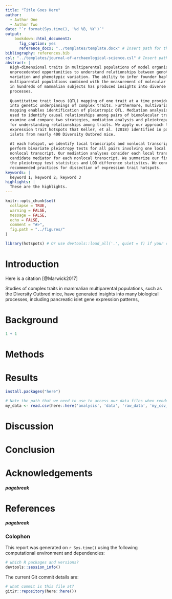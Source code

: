 ```yaml
---
title: "Title Goes Here"
author:
  - Author One
  - Author Two
date: "`r format(Sys.time(), '%d %B, %Y')`"
output: 
    bookdown::html_document2:
      fig_caption: yes
      reference_docx: "../templates/template.docx" # Insert path for the DOCX file
bibliography: references.bib
csl: "../templates/journal-of-archaeological-science.csl" # Insert path for the bib-style
abstract: |
  High-dimensional traits in multiparental populations of model organisms offer 
  unprecedented opportunities to understand relationships between genotypic 
  variation and phenotypic variation. The ability to infer founder haplotypes in 
  multiparental populations combined with the measurement of molecular phenotypes 
  in hundreds of mammalian subjects has produced insights into diverse biological 
  processes.
  
  Quantitative trait locus (QTL) mapping of one trait at a time provides insights 
  into genetic underpinnings of complex traits. Furthermore, multivariate QTL
  mapping enables identification of pleiotropic QTL. Mediation analysis is widely 
  used to identify causal relationships among pairs of biomolecular traits. We 
  examine and compare two strategies, mediation analysis and pleiotropy testing, 
  for understanding relationships among traits. We apply our approach to five 
  expression trait hotspots that Keller, et al. (2018) identified in pancreatic 
  islets from nearly 400 Diversity Outbred mice. 
  
  At each hotspot, we identify local transcripts and nonlocal transcripts. We then 
  perform bivariate pleiotropy tests for all pairs involving one local and one 
  nonlocal transcript. Our mediation analyses consider each local transcript as a 
  candidate mediator for each nonlocal transcript. We summarize our findings with 
  the pleiotropy test statistics and LOD difference statistics. We conclude with 
  recommended practices for dissection of expression trait hotspots.
keywords: |
  keyword 1; keyword 2; keyword 3
highlights: |
  These are the highlights. 
---
```



<!-- This is the format for text comments that will be ignored during renderings. Do not put R code in these comments because it will not be ignored. -->

```r
knitr::opts_chunk$set(
  collapse = TRUE,
  warning = FALSE,
  message = FALSE,
  echo = FALSE,
  comment = "#>",
  fig.path = "../figures/"
)

library(hotspots) # Or use devtools::load_all('.', quiet = T) if your code is in script files, rather than as functions in the `/R` diretory
```

# Introduction

Here is a citation [@Marwick2017]

Studies of complex traits in mammalian multiparental populations, such as the Diversity Outbred mice, have generated insights into many biological processes, including pancreatic islet gene expression patterns, <!-- look at articles that cite DO papers  -->



# Background

```r
1 + 1
```

# Methods







# Results

```r
install.packages("here")
```


```r
# Note the path that we need to use to access our data files when rendering this document
my_data <- read.csv(here::here('analysis', 'data', 'raw_data', 'my_csv_file.csv'))
```

# Discussion

# Conclusion

# Acknowledgements

<!-- The following line inserts a page break when the output is MS Word. For page breaks in PDF, use \newpage on its own line.  -->
##### pagebreak

# References 
<!-- The following line ensures the references appear here for the MS Word or HTML output files, rather than right at the end of the document (this will not work for PDF files):  -->
<div id="refs"></div>

##### pagebreak

### Colophon

This report was generated on `r Sys.time()` using the following computational environment and dependencies: 

```r
# which R packages and versions?
devtools::session_info()
```

The current Git commit details are:

```r
# what commit is this file at? 
git2r::repository(here::here())
```
